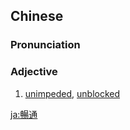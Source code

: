 {{also|畅通}}
==Chinese==
{{zh-forms|s=畅通}}

===Pronunciation===
{{zh-pron
|m=chàngtōng
|c=coeng3 tung1
|cat=a
}}

===Adjective===
{{zh-adj}}

# [[unimpeded]], [[unblocked]]

[[ja:暢通]]